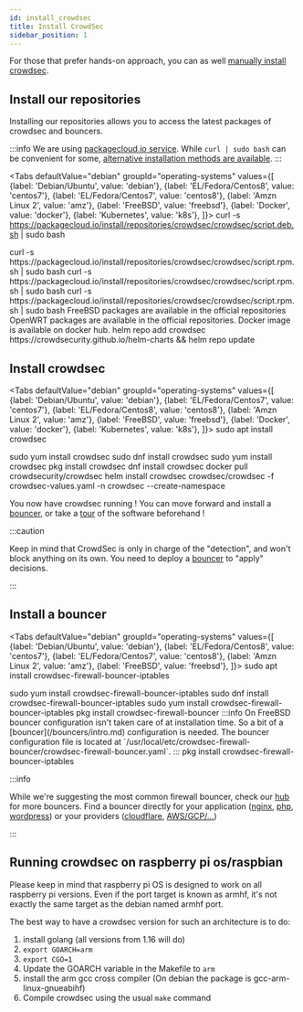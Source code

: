 ```yaml
---
id: install_crowdsec
title: Install CrowdSec
sidebar_position: 1
---
```



For those that prefer hands-on approach, you can as well [manually install crowdsec](/user_guides/building.md).

## Install our repositories

Installing our repositories allows you to access the latest packages of crowdsec and bouncers.

:::info
We are using [packagecloud.io service](https://packagecloud.io/crowdsec/crowdsec/).
While `curl | sudo bash` can be convenient for some, [alternative installation methods are available](https://packagecloud.io/crowdsec/crowdsec/install#manual).
:::


<Tabs
  defaultValue="debian"
  groupId="operating-systems"
  values={[
    {label: 'Debian/Ubuntu', value: 'debian'},
    {label: 'EL/Fedora/Centos8', value: 'centos7'},
    {label: 'EL/Fedora/Centos7', value: 'centos8'},
    {label: 'Amzn Linux 2', value: 'amz'},
    {label: 'FreeBSD', value: 'freebsd'},
    {label: 'Docker', value: 'docker'},
    {label: 'Kubernetes', value: 'k8s'},
  ]}>
  <TabItem value="debian">
    <CodeBlock className="language-bash">curl -s https://packagecloud.io/install/repositories/crowdsec/crowdsec/script.deb.sh | sudo bash</CodeBlock>
  </TabItem>
  
  <TabItem value="centos7">
    <CodeBlock className="language-bash">curl -s https://packagecloud.io/install/repositories/crowdsec/crowdsec/script.rpm.sh | sudo bash</CodeBlock>
  </TabItem>

  <TabItem value="centos8">
    <CodeBlock className="language-bash">curl -s https://packagecloud.io/install/repositories/crowdsec/crowdsec/script.rpm.sh | sudo bash</CodeBlock>
  </TabItem>

  <TabItem value="amz">
    <CodeBlock className="language-bash">curl -s https://packagecloud.io/install/repositories/crowdsec/crowdsec/script.rpm.sh | sudo bash</CodeBlock>
  </TabItem>

  <TabItem value="freebsd">
    FreeBSD packages are available in the official repositories
  </TabItem>

  <TabItem value="openwrt">
    OpenWRT packages are available in the official repositories.
  </TabItem>

  <TabItem value="docker">
    Docker image is available on docker hub.
  </TabItem>

  <TabItem value="k8s">
    <CodeBlock className="language-bash">helm repo add crowdsec https://crowdsecurity.github.io/helm-charts && helm repo update</CodeBlock>
  </TabItem>

</Tabs>



## Install crowdsec

<Tabs
  defaultValue="debian"
  groupId="operating-systems"
  values={[
    {label: 'Debian/Ubuntu', value: 'debian'},
    {label: 'EL/Fedora/Centos7', value: 'centos7'},
    {label: 'EL/Fedora/Centos8', value: 'centos8'},
    {label: 'Amzn Linux 2', value: 'amz'},
    {label: 'FreeBSD', value: 'freebsd'},
    {label: 'Docker', value: 'docker'},
    {label: 'Kubernetes', value: 'k8s'},
  ]}>
  <TabItem value="debian">
    <CodeBlock className="language-bash">sudo apt install crowdsec</CodeBlock>
  </TabItem>
  
  <TabItem value="centos7">
    <CodeBlock className="language-bash">sudo yum install crowdsec</CodeBlock>
  </TabItem>

  <TabItem value="centos8">
    <CodeBlock className="language-bash">sudo dnf install crowdsec</CodeBlock>
  </TabItem>

  <TabItem value="amz">
    <CodeBlock className="language-bash">sudo yum install crowdsec</CodeBlock>
  </TabItem>

  <TabItem value="freebsd">
    <CodeBlock className="language-bash">pkg install crowdsec</CodeBlock>
  </TabItem>

  <TabItem value="openwrt">
    <CodeBlock className="language-bash">dnf install crowdsec</CodeBlock>
  </TabItem>

  <TabItem value="docker">
    <CodeBlock className="language-bash">docker pull crowdsecurity/crowdsec</CodeBlock>
  </TabItem>

  <TabItem value="k8s">
    <CodeBlock className="language-bash">helm install crowdsec crowdsec/crowdsec -f crowdsec-values.yaml -n crowdsec --create-namespace</CodeBlock>
  </TabItem>

</Tabs>


<!-- TBD : fix links -->

You now have crowdsec running ! You can move forward and install a [bouncer](/bouncers/intro.md), or take a [tour](/getting_started/crowdsec_tour.md) of the software beforehand !


:::caution

Keep in mind that CrowdSec is only in charge of the "detection", and won't block anything on its own.
You need to deploy a [bouncer](/bouncers/intro.md) to "apply" decisions.

:::


## Install a bouncer


<Tabs
  defaultValue="debian"
  groupId="operating-systems"
  values={[
    {label: 'Debian/Ubuntu', value: 'debian'},
    {label: 'EL/Fedora/Centos8', value: 'centos7'},
    {label: 'EL/Fedora/Centos7', value: 'centos8'},
    {label: 'Amzn Linux 2', value: 'amz'},
    {label: 'FreeBSD', value: 'freebsd'},
  ]}>
  <TabItem value="debian">
    <CodeBlock className="language-bash">sudo apt install crowdsec-firewall-bouncer-iptables</CodeBlock>
  </TabItem>
  
  <TabItem value="centos7">
      <CodeBlock className="language-bash">sudo yum install crowdsec-firewall-bouncer-iptables</CodeBlock>
  </TabItem>
  <TabItem value="centos8">
    <CodeBlock className="language-bash">sudo dnf install crowdsec-firewall-bouncer-iptables</CodeBlock>
  </TabItem>
  <TabItem value="amz">
    <CodeBlock className="language-bash">sudo yum install crowdsec-firewall-bouncer-iptables</CodeBlock>
  </TabItem>
  <TabItem value="freebsd">
    <CodeBlock className="language-bash">pkg install crowdsec-firewall-bouncer</CodeBlock>
    :::info
    On FreeBSD bouncer configuration isn't taken care of at installation time. So a bit of a
    [bouncer](/bouncers/intro.md) configuration is needed. The bouncer configuration file is located at
    `/usr/local/etc/crowdsec-firewall-bouncer/crowdsec-firewall-bouncer.yaml`.
    :::
  </TabItem>
  <TabItem value="openwrt">
    <CodeBlock className="language-bash">pkg install crowdsec-firewall-bouncer-iptables</CodeBlock>
  </TabItem>
</Tabs>


:::info

While we're suggesting the most common firewall bouncer, check our [hub](https://hub.crowdsec.net) for more bouncers.
Find a bouncer directly for your application ([nginx](https://hub.crowdsec.net/author/crowdsecurity/bouncers/cs-nginx-bouncer), [php](https://github.com/crowdsecurity/php-cs-bouncer), [wordpress](https://hub.crowdsec.net/author/crowdsecurity/bouncers/cs-wordpress-bouncer)) or your providers ([cloudflare](https://hub.crowdsec.net/author/crowdsecurity/bouncers/cs-cloudflare-bouncer), [AWS/GCP/...](https://hub.crowdsec.net/author/fallard84/bouncers/cs-cloud-firewall-bouncer)) 

:::





## Running crowdsec on raspberry pi os/raspbian 

Please keep in mind that raspberry pi OS is designed to work on all
raspberry pi versions. Even if the port target is known as armhf, it's
not exactly the same target as the debian named armhf port.

The best way to have a crowdsec version for such an architecture is to
do:

1. install golang (all versions from 1.16 will do)
2. `export GOARCH=arm`
3. `export CGO=1`
4. Update the GOARCH variable in the Makefile to `arm`
5. install the arm gcc cross compiler (On debian the package is gcc-arm-linux-gnueabihf)
6. Compile crowdsec using the usual `make` command

